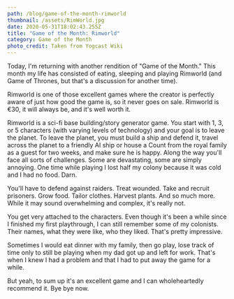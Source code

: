 ```yaml
---
path: /blog/game-of-the-month-rimworld
thumbnail: /assets/RimWorld.jpg
date: 2020-05-31T18:02:43.255Z
title: "Game of the Month: Rimworld"
category: Game of the Month
photo_credit: Taken from Yogcast Wiki
---
```

Today, I'm returning with another rendition of "Game of the Month." This month my life has consisted of eating, sleeping and playing Rimworld (and Game of Thrones, but that's a discussion for another time).

Rimworld is one of those excellent games where the creator is perfectly aware of just how good the game is, so it never goes on sale. Rimworld is €30, it will always be, and it's well worth it.

Rimworld is a sci-fi base building/story generator game. You start with 1, 3, or 5 characters (with varying levels of technology) and your goal is to leave the planet. To leave the planet, you must build a ship and defend it, travel across the planet to a friendly AI ship or house a Count from the royal family as a guest for two weeks, and make sure he is happy. Along the way you'll face all sorts of challenges. Some are devastating, some are simply annoying. One time while playing I lost half my colony because it was cold and I had no food. Darn.

You'll have to defend against raiders. Treat wounded. Take and recruit prisoners. Grow food. Tailor clothes. Harvest plants. And so much more. While it may sound overwhelming and complex, it's really not. 

You get very attached to the characters. Even though it's been a while since I finished my first playthrough, I can still remember some of my colonists. Their names, what they were like, who they liked. That's pretty impressive.

Sometimes I would eat dinner with my family, then go play, lose track of time only to still be playing when my dad got up and left for work. That's when I knew I had a problem and that I had to put away the game for a while. 

But yeah, to sum up it's an excellent game and I can wholeheartedly recommend it. Bye bye now.